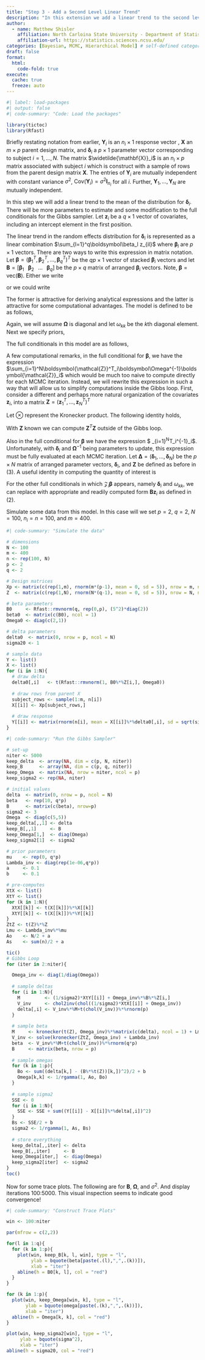 ```yaml
---
title: "Step 3 - Add a Second Level Linear Trend"
description: "In this extension we add a linear trend to the second level of the hierarchical model and re-derive the full conditionals."
author:
  - name: Matthew Shisler
    affiliation: North Carloina State University - Department of Statistics
    affiliation-url: https://statistics.sciences.ncsu.edu/ 
categories: [Bayesian, MCMC, Hierarchical Model] # self-defined categories
draft: false 
format:
  html: 
    code-fold: true
execute: 
  cache: true
  freeze: auto
---
```



```r
#| label: load-packages
#| output: false
#| code-summary: "Code: Load the packages"

library(tictoc)
library(Rfast)
```

Briefly restating notation from earlier, $\mathbf{Y}_i$ is an $n_i \times 1$ response vector , $\mathbf{X}$ an $m \times p$ parent design matrix, and $\boldsymbol\delta_i$ a $p \times 1$ parameter vector corresponding to subject $i = 1,\dots,N$. The matrix $\widetilde{\mathbf{X}}_i$ is an $n_i \times p$ matrix associated with subject $i$ which is construct with a sample of rows from the parent design matrix $\mathbf{X}$. The entries of $\mathbf{Y}_i$ are mutually independent with constant variance $\sigma^2$, $\text{Cov}(\mathbf{Y}_i) = \sigma^2 \mathbf{I}_{n_i}$ for all $i$. Further, $\mathbf{Y}_1,\dots,\mathbf{Y}_N$ are mutually independent.

In this step we will add a linear trend to the mean of the distribution for $\boldsymbol\delta_i$. There will be more parameters to estimate and some modification to the full conditionals for the Gibbs sampler. Let $\mathbf{z}_i$ be a $q \times 1$ vector of covariates, including an intercept element in the first position.

The linear trend in the random effects distribution for $\boldsymbol\delta_i$ is represented as a linear combination $\sum_{l=1}^q\boldsymbol\beta_l z_{il}$ where $\boldsymbol\beta_l$ are $p \times 1$ vectors. There are two ways to write this expression in matrix notation. Let $\boldsymbol\beta = (\boldsymbol\beta_1^T, \boldsymbol\beta_2^T, \dots, \boldsymbol\beta_q^T)^T$ be the $qp \times 1$ vector of stacked $\boldsymbol\beta_i$ vectors and let $\mathbf{B} = [\boldsymbol\beta_1 \;\;\; \boldsymbol\beta_2 \;\;\; \dots \;\;\; \boldsymbol\beta_q]$ be the $p \times q$ matrix of arranged $\boldsymbol\beta_i$ vectors. Note, $\boldsymbol\beta = \text{vec}(\mathbf{B})$.  Either we write

\begin{equation}
\tag{1}
\boldsymbol{\mathcal{Z}}_i\boldsymbol\beta = 
\begin{bmatrix}
1 & \dots & 0 & z_{i2} & \dots & 0 & & z_{iq} & \dots & 0\\
\vdots & \ddots & \vdots & \vdots & \ddots & \vdots & \dots & \vdots & \ddots & \vdots\\
0 & \dots & 1 & 0 & \dots & z_{i2} & & 0 & \dots & z_{iq}
\end{bmatrix}_{p \, \times \, qp}
\begin{bmatrix}
\boldsymbol\beta_1\\
\boldsymbol\beta_2\\
\vdots\\
\boldsymbol\beta_q
\end{bmatrix}_{qp \, \times \, 1}
\end{equation}
or we could write
\begin{equation}
\tag{2}
\mathbf{B}\mathbf{z}_i =
\begin{bmatrix}
\boldsymbol\beta_1 & \boldsymbol{\beta}_2 & \dots & \boldsymbol\beta_q
\end{bmatrix}_{p \,\times \, q}
\begin{bmatrix}
1\\
z_{i2}\\
\vdots\\
z_{iq}
\end{bmatrix}_{q \, \times \, 1}
\end{equation}

The former is attractive for deriving analytical expressions and the latter is attractive for some computational advantages. The model is defined to be as follows,

\begin{align*}
\mathbf{Y}_i &\sim \text{Normal}_{n_i}\left(\widetilde{\mathbf{X}}_i\boldsymbol\delta_i, \; \sigma^2 \mathbf{I}_{n_i}\right)\\
\boldsymbol\delta_i &\sim \text{Normal}_p\left(\boldsymbol{\mathcal{Z}}_i\boldsymbol\beta, \; \mathbf{\Omega}\right)
\end{align*}

Again, we will assume $\mathbf{\Omega}$ is diagonal and let $\omega_{kk}$ be the $k$th diagonal element. Next we specify priors,
\begin{align*}
\boldsymbol\beta &\sim \text{Normal}_{qp}\left(\boldsymbol\mu, \; \mathbf{\Lambda}\right)\\
\omega_{kk} &\sim \text{InvGamma}\left(a_\omega, \; b_\omega \right)\\
\sigma^2 &\sim \text{InvGamma}\left(a_\sigma, \; b_\sigma\right)
\end{align*}

The full conditionals in this model are as follows,

\begin{align*}
\boldsymbol\delta_i|\text{ rest} &\sim \text{Normal}_p(\mathbf{V}_i^{-1}\mathbf{M}_i, \mathbf{V}_i^{-1})\\
\mathbf{V}_i &= \frac{1}{\sigma^2} \widetilde{\mathbf{X}}_i^T\widetilde{\mathbf{X}}_i + \mathbf{\Omega}^{-1}\\
\mathbf{M}_i &= \frac{1}{\sigma^2} \widetilde{\mathbf{X}}_i^T\mathbf{Y}_i + \mathbf{\Omega}^{-1}\boldsymbol{\mathcal{Z}}_i\boldsymbol\beta\\\\
\boldsymbol\beta|\text{ rest} &\sim \text{Normal}_p(\mathbf{V}_\beta^{-1}\mathbf{M}_\beta, \mathbf{V}_\beta^{-1})\\
\mathbf{V}_\beta &= \sum_{i=1}^N\boldsymbol{\mathcal{Z}}^T_i\mathbf{\Omega}^{-1}\boldsymbol{\mathcal{Z}}_i + \mathbf{\Lambda}^{-1}\\
\mathbf{M}_\beta &= \sum_{i=1}^N\boldsymbol{\mathcal{Z}}^T_i\mathbf{\Omega}^{-1}\boldsymbol\delta_i + \mathbf{\Lambda}^{-1}\boldsymbol\mu\\\\
\omega_{kk}|\text{ rest} &\sim \text{InvGamma}(A_\omega,B_\omega)\\
A_\omega &= N/2 + a_\omega\\
B_\omega &= \frac{1}{2}\sum_{i=1}^N (\delta_{ik} - (\boldsymbol{\mathcal{Z}}_i\boldsymbol\beta)_k)^2 + b_\omega\\\\
\sigma^2|\text{ rest} &\sim \text{InvGamma}(A_\sigma,B_\sigma)\\
A_\sigma &= \frac{1}{2}\sum_{i=1}^N n_i + a_\sigma\\
B_\sigma &= \frac{1}{2}\sum_{i=1}^N (\mathbf{Y}_i - \widetilde{\mathbf{X}}_i\boldsymbol\delta_i)^T(\mathbf{Y}_i - \widetilde{\mathbf{X}}_i\boldsymbol\delta_i) + b_\sigma
\end{align*}

A few computational remarks, in the full conditional for $\boldsymbol\beta$, we have the expression $\sum_{i=1}^N\boldsymbol{\mathcal{Z}}^T_i\boldsymbol\Omega^{-1}\boldsymbol{\mathcal{Z}}_i$ which would be much too naive to compute directly for each MCMC iteration. Instead, we will rewrite this expression in such a way that will allow us to simplify computations inside the Gibbs loop. First, consider a different and perhaps more natural organization of the covariates $\mathbf{z}_i$, into a matrix $\mathbf{Z} = (\mathbf{z}_1^T, \dots,\mathbf{z}_N^T)^T$
\begin{equation}
\tag{3}
\mathbf{Z} = 
\begin{bmatrix}
1 & z_{12} & \dots & z_{1q}\\
\vdots & & \vdots &\\
1 & z_{N2} & \dots & z_{Nq}
\end{bmatrix}
=
\begin{bmatrix}
\mathbf{z}_1^T\\
\vdots\\
\mathbf{z}_N^T\\
\end{bmatrix}
\end{equation}

Let $\otimes$ represent the Kronecker product. The following identity holds,
\begin{equation}
\tag{4}
\sum_{i=1}^N\boldsymbol{\mathcal{Z}}^T_i\boldsymbol\Omega^{-1}\boldsymbol{\mathcal{Z}}_i = \mathbf{Z}^T\mathbf{Z} \otimes \boldsymbol\Omega^{-1}
\end{equation}

With $\mathbf{Z}$ known we can compute $\mathbf{Z}^T\mathbf{Z}$ outside of the Gibbs loop. 

Also in the full conditional for $\boldsymbol\beta$ we have the expression $ \sum_{i=1}^N\boldsymbol{\mathcal{Z}}^T_i\mathbf{\Omega}^{-1}\boldsymbol\delta_i$. Unfortunately, with $\boldsymbol\delta_i$ and $\boldsymbol\Omega^{-1}$ being parameters to update, this expression must be fully evaluated at each MCMC iteration. Let $\boldsymbol\Delta = (\boldsymbol\delta_1,\dots,\boldsymbol\delta_N)$ be the $p \times N$ matrix of arranged parameter vectors, $\boldsymbol\delta_i$, and $\mathbf{Z}$ be defined as before in $(3)$. A useful identity in computing the quantity of interest is
\begin{equation}
\tag{5}
\sum_{i=1}^N\boldsymbol{\mathcal{Z}}^T_i\mathbf{\Omega}^{-1}\boldsymbol\delta_i =  \text{vec}(\Omega^{-1}\boldsymbol\Delta\mathbf{Z}) = (\mathbf{Z}^T \otimes \, \boldsymbol\Omega^{-1})\text{vec}(\boldsymbol\Delta).
\end{equation}

For the other full conditionals in which $\boldsymbol{\mathcal{Z}}_i\boldsymbol\beta$ appears, namely $\boldsymbol\delta_i$ and $\omega_{kk}$, we can replace with appropriate and readily computed form $\mathbf{B}\mathbf{z}_i$ as defined in $(2)$.

Simulate some data from this model. In this case will we set $p = 2$, $q = 2$, $N = 100$, $n_i = n = 100$, and $m = 400$. 
```r
#| code-summary: "Simulate the data"

# dimensions
N <- 100
m <- 400
n <- rep(100, N)
p <- 2
q <- 2

# Design matrices
Xp <- matrix(c(rep(1,m), rnorm(m*(p-1), mean = 0, sd = 5)), nrow = m, ncol = p)
Z  <- matrix(c(rep(1,N), rnorm(N*(q-1), mean = 0, sd = 5)), nrow = N, ncol = q)

# beta parameters
B0     <- Rfast::rmvnorm(q, rep(0,p), (5^2)*diag(2))
beta0  <- matrix(c(B0), ncol = 1)
Omega0 <- diag(c(2,1))

# delta parameters
delta0  <- matrix(0, nrow = p, ncol = N)
sigma20 <- 1

# sample data
Y <- list()
X <- list()
for (i in 1:N){
  # draw delta
  delta0[,i]   <- t(Rfast::rmvnorm(1, B0%*%Z[i,], Omega0))
  
  # draw rows from parent X
  subject_rows <- sample(1:m, n[i])
  X[[i]] <- Xp[subject_rows,]
  
  # draw response
  Y[[i]] <- matrix(rnorm(n[i], mean = X[[i]]%*%delta0[,i], sd = sqrt(sigma20)), ncol=1)
}
```

```r
#| code-summary: "Run the Gibbs Sampler"

# set-up
niter <- 5000
keep_delta  <- array(NA, dim = c(p, N, niter))
keep_B      <- array(NA, dim = c(p, q, niter))
keep_Omega  <- matrix(NA, nrow = niter, ncol = p)
keep_sigma2 <- rep(NA, niter)

# initial values
delta  <- matrix(0, nrow = p, ncol = N)
beta   <- rep(10, q*p)
B      <- matrix(c(beta), nrow=p)
sigma2 <- 3
Omega  <- diag(c(5,5))
keep_delta[,,1] <- delta
keep_B[,,1]     <- B
keep_Omega[1,]  <- diag(Omega)
keep_sigma2[1]  <- sigma2

# prior parameters
mu    <- rep(0, q*p)
Lambda_inv <- diag(rep(1e-06,q*p))
a     <- 0.1
b     <- 0.1

# pre-computes
XtX <- list()
XtY <- list()
for (k in 1:N){
  XtX[[k]] <- t(X[[k]])%*%X[[k]]
  XtY[[k]] <- t(X[[k]])%*%Y[[k]]
}
ZtZ <- t(Z)%*%Z
Lmu <- Lambda_inv%*%mu
Ao    <- N/2 + a
As    <- sum(n)/2 + a

tic()
# Gibbs Loop
for (iter in 2:niter){

  Omega_inv <- diag(1/diag(Omega))
  
  # sample deltas
  for (i in 1:N){
    M         <- (1/sigma2)*XtY[[i]] + Omega_inv%*%B%*%Z[i,]
    V_inv     <- chol2inv(chol((1/sigma2)*XtX[[i]] + Omega_inv))
    delta[,i] <- V_inv%*%M+t(chol(V_inv))%*%rnorm(p)
  }
  
  # sample beta
  M     <- kronecker(t(Z), Omega_inv)%*%matrix(c(delta), ncol = 1) + Lmu
  V_inv <- solve(kronecker(ZtZ, Omega_inv) + Lambda_inv)
  beta  <- V_inv%*%M+t(chol(V_inv))%*%rnorm(q*p)
  B     <- matrix(beta, nrow = p)
  
  # sample omegas
  for (k in 1:p){
    Bo <- sum((delta[k,] - (B%*%t(Z))[k,])^2)/2 + b
    Omega[k,k] <- 1/rgamma(1, Ao, Bo)
  }
  
  # sample sigma2
  SSE <- 0
  for (i in 1:N){
    SSE <- SSE + sum((Y[[i]] - X[[i]]%*%delta[,i])^2)
  }
  Bs <- SSE/2 + b
  sigma2 <- 1/rgamma(1, As, Bs)
  
  # store everything
  keep_delta[,,iter] <- delta
  keep_B[,,iter]     <- B
  keep_Omega[iter,]  <- diag(Omega)
  keep_sigma2[iter]  <- sigma2
}
toc()


```

Now for some trace plots. The following are for $\mathbf{B}$, $\boldsymbol\Omega$, and $\sigma^2$. And display iterations 100:5000. This visual inspection seems to indicate good convergence!
```r
#| code-summary: "Construct Trace Plots"

win <- 100:niter

par(mfrow = c(2,2))

for(l in 1:q){
  for (k in 1:p){
    plot(win, keep_B[k, l, win], type = "l",
         ylab = bquote(beta[paste(.(l),",",.(k))]),
         xlab = "iter")
    abline(h = B0[k, l], col = "red")
  }
}

for (k in 1:p){
  plot(win, keep_Omega[win, k], type = "l",
       ylab = bquote(omega[paste(.(k),",",.(k))]),
       xlab = "iter")
  abline(h = Omega[k, k], col = "red")
}

plot(win, keep_sigma2[win], type = "l",
     ylab = bquote(sigma^2),
     xlab = "iter")
abline(h = sigma20, col = "red")

```